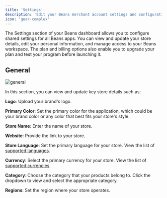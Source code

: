 ```yaml
---
title: 'Settings'
description: 'Edit your Beans merchant account settings and configuration.'
icon: 'gear-complex'
---
```


The Settings section of your Beans dashboard allows you to configure shared settings for all Beans apps.
You can view and update your store details, edit your personal information, and manage access to your Beans workspace.
The plan and billing options also enable you to upgrade your plan and test your program before launching it.

## General

<Frame>
  <img src="/assets/images/admin/admin-settings/general.webp" alt="general" style={{ borderRadius: '0.5rem' }} />
</Frame>

In this section, you can view and update key store details such as:

**Logo**: Upload your brand's logo.

**Primary Color**: Set the primary color for the application, which could be your brand color
or any color that best fits your store's style.

**Store Name**: Enter the name of your store.

**Website**: Provide the link to your store.

**Store Language**: Set the primary language for your store. View the list of [supported languages](https://www.trybeans.com/i18n).

**Currency**: Select the primary currency for your store. View the list of [supported currencies](https://www.trybeans.com/i18n).

**Category**: Choose the category that your products belong to. Click the dropdown to view and select the appropriate category.

**Regions**: Set the region where your store operates.
